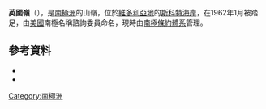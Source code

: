 {{coord|77|2|S|162|29|E|source:GNIS|display=title}}

'''英國嶺'''（{{lang-en|England Ridge}}），是[[南極洲|南極洲]]的山嶺，位於[[維多利亞地|維多利亞地]]的[[斯科特海岸|斯科特海岸]]，在1962年1月被踏足，由[[美國|美國]]南極名稱諮詢委員命名，現時由[[南極條約體系|南極條約體系]]管理。

==參考資料==
*{{cite gnis | type = antarid | id = 4527| name = England Ridge | accessdate = 2012-03-02}}
*{{usgs-gazetteer|id=4527}}

{{DEFAULTSORT:England Ridge}}
[[Category:南極洲|Category:南極洲]]


{{ScottCoast-geo-stub}}